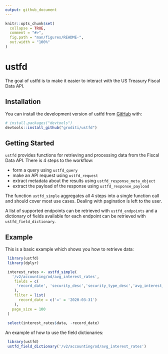 ```yaml
---
output: github_document
---
```


<!-- README.md is generated from README.Rmd. Please edit that file -->

```r
knitr::opts_chunk$set(
  collapse = TRUE,
  comment = "#>",
  fig.path = "man/figures/README-",
  out.width = "100%"
)
```

# ustfd

<!-- badges: start -->
<!-- badges: end -->

The goal of ustfd is to make it easier to interact with the US Treasury Fiscal
Data API.

## Installation

You can install the development version of ustfd from [GitHub](https://github.com/) with:

``` r
# install.packages("devtools")
devtools::install_github("groditi/ustfd")
```

## Getting Started

`ustfd` provides functions for retrieving and processing data from the Fiscal Data
API. There is 4 steps to the workflow:

  * form a query using `ustfd_query`
  * make an API request using `ustfd_request` 
  * extract metadata about the results using `ustfd_response_meta_object`
  * extract the payload of the response using `ustfd_response_payload`

The function `ustfd_simple` aggregates all 4 steps into a single function call
and should cover most use cases. Dealing with pagination is left to the user.

A list of supported endpoints can be retrieved with `ustfd_endpoints` and a
dictionary of fields available for each endpoint can be retrieved with
`ustfd_field_dictionary`.    

## Example

This is a basic example which shows you how to retrieve data:

```r
 library(ustfd)
 library(dplyr)

 interest_rates <- ustfd_simple(
   '/v2/accounting/od/avg_interest_rates',
    fields = c(
     'record_date', 'security_desc','security_type_desc','avg_interest_rate_amt'
    ),
    filter = list(
      record_date = c('=' = '2020-03-31')
    ),
   page_size = 100
 )
 
 select(interest_rates$data, -record_date)
```

An example of how to use the field dictionaries:

```r
 library(ustfd)
 ustfd_field_dictionary('/v2/accounting/od/avg_interest_rates')
```


